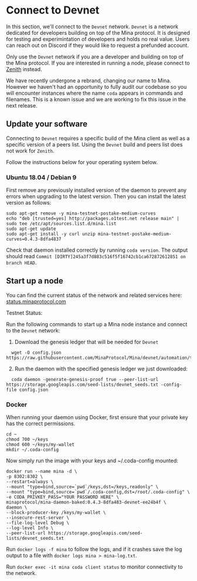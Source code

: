 
# Connect to Devnet

In this section, we'll connect to the `Devnet` network. `Devnet` is a network dedicated for developers building on top of the Mina protocol. It is designed for testing
and experimintation of developers and holds no real value. Users can reach out on Discord if they would like to request a prefunded account.

Only use the `Devnet` network if you are a developer and building on top of the Mina protocol. If you are interested in running a node, please connect
to [Zenith](./connecting-zenith) instead.

<Alert kind="warning">

We have recently undergone a rebrand, changing our name to Mina. However we haven't had an opportunity to fully audit our codebase so you will encounter instances where the name `coda` appears in commands and filenames. This is a known issue and we are working to fix this issue in the next release.

</Alert>

## Update your software

Connecting to `Devnet` requires a specific build of the Mina client as well as a specific version of a peers list. Using the `Devnet` build and peers list does not work for `Zenith`.

Follow the instructions below for your operating system below.

### Ubuntu 18.04 / Debian 9

First remove any previously installed version of the daemon to prevent any errors when upgrading to the latest version. Then you can install the latest version as follows:

```
sudo apt-get remove -y mina-testnet-postake-medium-curves
echo "deb [trusted=yes] http://packages.o1test.net release main" | sudo tee /etc/apt/sources.list.d/mina.list
sudo apt-get update
sudo apt-get install -y curl unzip mina-testnet-postake-medium-curves=0.4.3-8dfa4837
```

Check that daemon installed correctly by running `coda version`. The output should read `Commit [DIRTY]245a3f7d883c516f5f16742cb1ca672872612851 on branch HEAD`.

## Start up a node

<Alert kind="status">

You can find the current status of the network and related services here: [status.minaprotocol.com](https://status.minaprotocol.com)

Testnet Status: <StatusBadge service="Network" />

</Alert>

Run the following commands to start up a Mina node instance and connect to the `Devnet` network:

1. Download the genesis ledger that will be needed for `Devnet`

```
  wget -O config.json https://raw.githubusercontent.com/MinaProtocol/Mina/devnet/automation/terraform/testnets/devnet/genesis_ledger.json
```

2. Run the daemon with the specified genesis ledger we just downloaded:

```
  coda daemon -generate-genesis-proof true --peer-list-url https://storage.googleapis.com/seed-lists/devnet_seeds.txt -config-file config.json
```

### Docker

When running your daemon using Docker, first ensure that your private key has the correct permissions.

```
cd ~
chmod 700 ~/keys
chmod 600 ~/keys/my-wallet
mkdir ~/.coda-config
```

Now simply run the image with your keys and ~/.coda-config mounted:

```
docker run --name mina -d \
-p 8302:8302 \
--restart=always \
--mount "type=bind,source=`pwd`/keys,dst=/keys,readonly" \
--mount "type=bind,source=`pwd`/.coda-config,dst=/root/.coda-config" \
-e CODA_PRIVKEY_PASS="YOUR PASSWORD HERE" \
minaprotocol/mina-daemon-baked:0.4.3-8dfa483-devnet-ee24b4f \
daemon \
--block-producer-key /keys/my-wallet \
--insecure-rest-server \
--file-log-level Debug \
--log-level Info \
--peer-list-url https://storage.googleapis.com/seed-lists/devnet_seeds.txt
```

Run `docker logs -f mina` to follow the logs, and if it crashes save the log output to a file with `docker logs mina > mina-log.txt`.

Run `docker exec -it mina coda client status` to monitor connectivity to the network.
